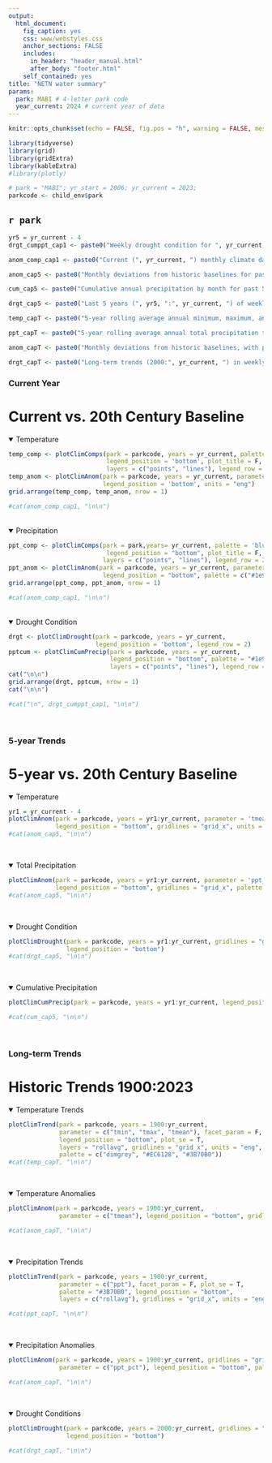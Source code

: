 ```yaml
---
output: 
  html_document:
    fig_caption: yes
    css: www/webstyles.css
    anchor_sections: FALSE
    includes: 
      in_header: "header_manual.html" 
      after_body: "footer.html"
    self_contained: yes
title: "NETN water summary"
params:
  park: MABI # 4-letter park code
  year_current: 2024 # current year of data
---
```


```r
knitr::opts_chunk$set(echo = FALSE, fig.pos = "h", warning = FALSE, message = FALSE)
```

```r
library(tidyverse)
library(grid)
library(gridExtra)
library(kableExtra)
#library(plotly)
```

```r
# park = "MABI"; yr_start = 2006; yr_current = 2023;
parkcode <- child_env$park
```

##  `r park` {.tabset}

```r
yr5 = yr_current - 4
drgt_cumppt_cap1 <- paste0("Weekly drought condition for ", yr_current, " based on proportion of a park's predominant county in each drought level using the <a href='https://droughtmonitor.unl.edu/'>U.S. Drought Monitor</a> (left). Cumulative annual precipitation in ", yr_current, " by month compared to the 20th century baseline (right). Total monthly precipitation data are derived from  <a href='https://www.ncei.noaa.gov/access/metadata/landing-page/bin/iso?id=gov.noaa.ncdc:C00332'>NOAA monthly NClimGrid gridded climate data</a> extracted for a given park's geographic centroid.") 

anom_comp_cap1 <- paste0("Current (", yr_current, ") monthly climate data (solid) compared to historic climate baselines (left). Climate baselines include minimum and maximum (light grey), 95% distribution (grey), and middle 50% distribution (dark grey) of values recorded from 1901 to 2000, along with the baseline average (black line). Monthly deviations from historic baselines (right) in ", yr_current, " with positive (red) bars indicating above average deviations, and negative (blue) bars indicating below average deviations. Historic baselines are based on <a href='https://www.ncei.noaa.gov/products/land-based-station/us-climate-normals'>NOAA 20th century normals</a> for a given park's geographic centroid. Current monthly data are derived from <a href='https://www.ncei.noaa.gov/access/metadata/landing-page/bin/iso?id=gov.noaa.ncdc:C00332'>NOAA NClimGrid </a> gridded climate dataset extracted for a given park's geographic centroid.") 

anom_cap5 <- paste0("Monthly deviations from historic baselines for past 5 years (", yr5, ":", yr_current, ") with positive (red) bars, indicated above average deviations, and negative (blue) bars indicating below average deviations. Historic baselines are based on <a href='https://www.ncei.noaa.gov/products/land-based-station/us-climate-normals'>NOAA 20th century normals</a> for a given park's geographic centroid. 5-year  (", yr5, ":", yr_current, ") monthly data are derived from <a href='https://www.ncei.noaa.gov/access/metadata/landing-page/bin/iso?id=gov.noaa.ncdc:C00332'>NOAA NClimGrid </a> gridded climate dataset extracted for a given park's geographic centroid.")

cum_cap5 <- paste0("Cumulative annual precipitation by month for past 5 years (", yr5, ":", yr_current, " ) compared to the 20th century baseline. Total monthly precipitation data are derived from  <a href='https://www.ncei.noaa.gov/access/metadata/landing-page/bin/iso?id=gov.noaa.ncdc:C00332'>NOAA monthly NClimGrid gridded climate data</a> extracted for a given park's geographic centroid.")

drgt_cap5 <- paste0("Last 5 years (", yr5, ":", yr_current, ") of weekly drought condition based on proportion of a park's predominant county by drought level using the <a href='https://droughtmonitor.unl.edu/'>U.S. Drought Monitor</a>.") 

temp_capT <- paste0("5-year rolling average annual minimum, maximum, and average temperature trends from 1900 to ", yr_current, " by month derived from <a href='https://www.ncei.noaa.gov/access/metadata/landing-page/bin/iso?id=gov.noaa.ncdc:C00332'>NOAA NClimGrid </a> gridded climate dataset extracted for a given park's geographic centroid.")

ppt_capT <- paste0("5-year rolling average annual total precipitation trends by month from 1900 to ", yr_current, " derived from <a href='https://www.ncei.noaa.gov/access/metadata/landing-page/bin/iso?id=gov.noaa.ncdc:C00332'>NOAA NClimGrid </a> gridded climate dataset extracted for a given park's geographic centroid.")

anom_capT <- paste0("Monthly deviations from historic baselines, with positive (red) bars, indicated above average deviations, and negative (blue) bars indicating below average deviations for 1900 to ", yr_current, ". Historic baselines are based on <a href='https://www.ncei.noaa.gov/products/land-based-station/us-climate-normals'>NOAA 20th century normals</a> for a given park's geographic centroid. Monthly data are derived from <a href='https://www.ncei.noaa.gov/access/metadata/landing-page/bin/iso?id=gov.noaa.ncdc:C00332'>NOAA NClimGrid </a> gridded climate dataset extracted for a given park's geographic centroid.")

drgt_capT <- paste0("Long-term trends (2000:", yr_current, ") in weekly drought condition based on proportion of a park's predominant county by drought level using the <a href='https://droughtmonitor.unl.edu/'>U.S. Drought Monitor</a>. Note that drought data are only available from 2000 to present.") 

```

### Current Year {.tabset}
<h1>Current vs. 20th Century Baseline</h1>
<details open><summary class='drop'>Temperature</summary>
```r
temp_comp <- plotClimComps(park = parkcode, years = yr_current, palette = 'red', parameter = c('tmean'),
                           legend_position = 'bottom', plot_title = F, units = "eng", 
                           layers = c("points", "lines"), legend_row = 2)
temp_anom <- plotClimAnom(park = parkcode, years = yr_current, parameter = 'tmean',
                          legend_position = 'bottom', units = "eng")
grid.arrange(temp_comp, temp_anom, nrow = 1)

#cat(anom_comp_cap1, "\n\n")
```

</details>
<br>
<details open><summary class='drop'>Precipitation</summary>
```r
ppt_comp <- plotClimComps(park = park,years= yr_current, palette = 'blue', parameter = c('ppt'),
                           legend_position = "bottom", plot_title = F, units = "eng", 
                          layers = c("points", "lines"), legend_row = 2)
ppt_anom <- plotClimAnom(park = parkcode, years = yr_current, parameter = 'ppt_pct',
                          legend_position = "bottom", palette = c("#1e90ff", "#7F6748"))
grid.arrange(ppt_comp, ppt_anom, nrow = 1)

#cat(anom_comp_cap1, "\n\n")
```
</details>
<br>
<details open><summary class='drop'>Drought Condition</summary>
```r
drgt <- plotClimDrought(park = parkcode, years = yr_current, 
                        legend_position = 'bottom', legend_row = 2)
pptcum <- plotClimCumPrecip(park = parkcode, years = yr_current, 
                            legend_position = "bottom", palette = "#1e90ff", 
                            layers = c("points", "lines"), legend_row = 2) 
cat("\n\n")
grid.arrange(drgt, pptcum, nrow = 1)
cat("\n\n")

#cat("\n", drgt_cumppt_cap1, "\n\n")
```
</details>
<br>

### 5-year Trends {.tabset}
<h1>5-year vs. 20th Century Baseline</h1>
<details open><summary class='drop'>Temperature</summary>
```r
yr1 = yr_current - 4
plotClimAnom(park = parkcode, years = yr1:yr_current, parameter = 'tmean', 
             legend_position = "bottom", gridlines = "grid_x", units = "eng")
#cat(anom_cap5, "\n\n")
```
</details>
<br>

<details open><summary class='drop'>Total Precipitation</summary>
```r
plotClimAnom(park = parkcode, years = yr1:yr_current, parameter = 'ppt_pct', 
             legend_position = "bottom", gridlines = "grid_x", palette = c("#1e90ff", "#7F6748"))
#cat(anom_cap5, "\n\n")
```
</details>
<br>

<details open><summary class='drop'>Drought Condition</summary>
```r
plotClimDrought(park = parkcode, years = yr1:yr_current, gridlines = "grid_x", 
                legend_position = "bottom")
#cat(drgt_cap5, "\n\n")
```
</details>
</br>


<details open><summary class='drop'>Cumulative Precipitation</summary>
```r
plotClimCumPrecip(park = parkcode, years = yr1:yr_current, legend_position = "bottom", units = "eng", palette = "#1e90ff", layers = c("points", "lines"))

#cat(cum_cap5, "\n\n")

```
</details>
</br>

### Long-term Trends {.tabset}
<h1>Historic Trends 1900:2023</h1>
<details open><summary class='drop'>Temperature Trends</summary>
```r
plotClimTrend(park = parkcode, years = 1900:yr_current, 
              parameter = c("tmin", "tmax", "tmean"), facet_param = F,
              legend_position = "bottom", plot_se = T,
              layers = "rollavg", gridlines = "grid_x", units = "eng", 
              palette = c("dimgrey", "#EC6128", "#3B70B0"))
#cat(temp_capT, "\n\n")

```
</details>
<br>

<details open><summary class='drop'>Temperature Anomalies</summary>
```r
plotClimAnom(park = parkcode, years = 1900:yr_current, 
              parameter = c("tmean"), legend_position = "bottom", gridlines = "grid_x", units = "eng")

#cat(anom_capT, "\n\n")
```
</details>
<br>

<details open><summary class='drop'>Precipitation Trends</summary>
```r
plotClimTrend(park = parkcode, years = 1900:yr_current,
              parameter = c("ppt"), facet_param = F, plot_se = T,
              palette = "#3B70B0", legend_position = "bottom", 
              layers = c("rollavg"), gridlines = "grid_x", units = "eng")

#cat(ppt_capT, "\n\n")
```
</details>
<br>

<details open><summary class='drop'>Precipitation Anomalies</summary>
```r
plotClimAnom(park = parkcode, years = 1900:yr_current, gridlines = "grid_x", 
              parameter = c("ppt_pct"), legend_position = "bottom", palette = c("#1e90ff", "#7F6748"))

#cat(anom_capT, "\n\n")
```
</details>
<br>


<details open><summary class='drop'>Drought Conditions</summary>
```r
plotClimDrought(park = parkcode, years = 2000:yr_current, gridlines = "grid_x", 
                legend_position = "bottom")

#cat(drgt_capT, "\n\n")
```
</details>
<br>
